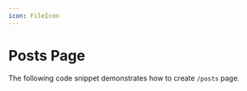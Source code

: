 ```yaml
---
icon: FileIcon
---
```



# Posts Page

The following code snippet demonstrates how to create `/posts` page.

<ExampleCode
  example="blog"
  filePath="app/posts/page.jsx"
  metadata="/getPosts/ /getTags/"
/>
